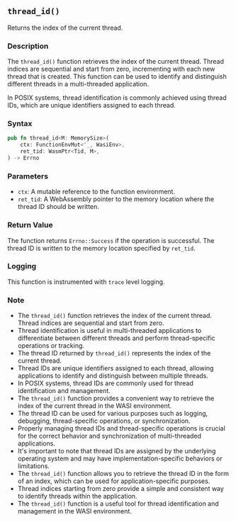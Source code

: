 ## `thread_id()`

Returns the index of the current thread.

### Description

The `thread_id()` function retrieves the index of the current thread. Thread indices are sequential and start from zero, incrementing with each new thread that is created. This function can be used to identify and distinguish different threads in a multi-threaded application.

In POSIX systems, thread identification is commonly achieved using thread IDs, which are unique identifiers assigned to each thread.

### Syntax

```rust
pub fn thread_id<M: MemorySize>(
    ctx: FunctionEnvMut<'_, WasiEnv>,
    ret_tid: WasmPtr<Tid, M>,
) -> Errno
```

### Parameters

- `ctx`: A mutable reference to the function environment.
- `ret_tid`: A WebAssembly pointer to the memory location where the thread ID should be written.

### Return Value

The function returns `Errno::Success` if the operation is successful. The thread ID is written to the memory location specified by `ret_tid`.

### Logging

This function is instrumented with `trace` level logging.

### Note

- The `thread_id()` function retrieves the index of the current thread. Thread indices are sequential and start from zero.
- Thread identification is useful in multi-threaded applications to differentiate between different threads and perform thread-specific operations or tracking.
- The thread ID returned by `thread_id()` represents the index of the current thread.
- Thread IDs are unique identifiers assigned to each thread, allowing applications to identify and distinguish between multiple threads.
- In POSIX systems, thread IDs are commonly used for thread identification and management.
- The `thread_id()` function provides a convenient way to retrieve the index of the current thread in the WASI environment.
- The thread ID can be used for various purposes such as logging, debugging, thread-specific operations, or synchronization.
- Properly managing thread IDs and thread-specific operations is crucial for the correct behavior and synchronization of multi-threaded applications.
- It's important to note that thread IDs are assigned by the underlying operating system and may have implementation-specific behaviors or limitations.
- The `thread_id()` function allows you to retrieve the thread ID in the form of an index, which can be used for application-specific purposes.
- Thread indices starting from zero provide a simple and consistent way to identify threads within the application.
- The `thread_id()` function is a useful tool for thread identification and management in the WASI environment.
